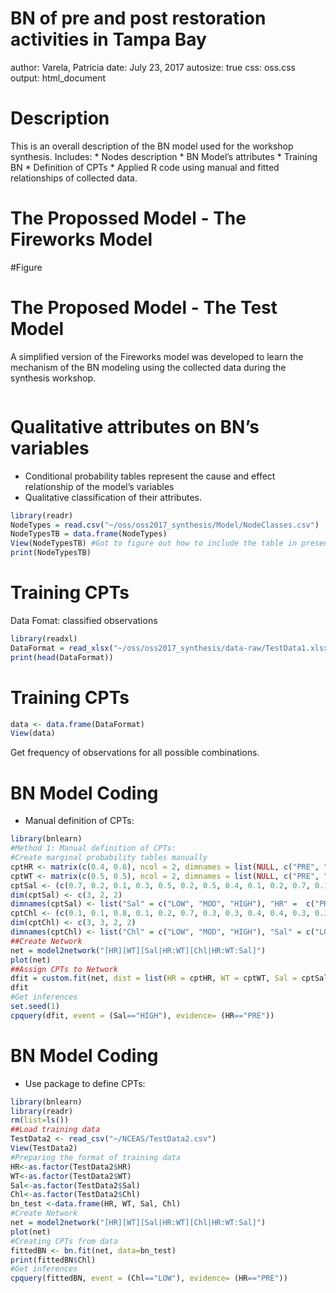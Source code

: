 BN of pre and post restoration activities in Tampa Bay
========================================================
author: Varela, Patricia
date: July 23, 2017
autosize: true
css: oss.css
output: html_document

Description
========================================================
This is an overall description of the BN model used for the workshop synthesis.
Includes: 
* Nodes description
* BN Model's attributes
* Training BN
* Definition of CPTs
* Applied R code using manual and fitted relationships of collected data.

The Propossed Model - The Fireworks Model
========================================================
#Figure



The Proposed Model - The Test Model
========================================================
A simplified version of the Fireworks model was developed to learn the mechanism of the BN modeling using the collected data during the synthesis workshop.

```r


```

Qualitative attributes on BN's variables
========================================================
* Conditional probability tables represent the cause and effect relationship of the model's variables 
* Qualitative classification of their attributes. 

```r
library(readr)
NodeTypes = read.csv("~/oss/oss2017_synthesis/Model/NodeClasses.csv")
NodeTypesTB = data.frame(NodeTypes)
View(NodeTypesTB) #Got to figure out how to include the table in presentation from the script
print(NodeTypesTB)

```



Training CPTs
========================================================
Data Fomat: classified observations

```r
library(readxl)
DataFormat = read_xlsx("~/oss/oss2017_synthesis/data-raw/TestData1.xlsx") 
print(head(DataFormat))


```


Training CPTs
========================================================

```r
data <- data.frame(DataFormat)
View(data)

```
Get frequency of observations for all possible combinations.

BN Model Coding
========================================================

* Manual definition of CPTs:

```r
library(bnlearn)
#Method 1: Manual definition of CPTs:
#Create marginal probability tables manually
cptHR <- matrix(c(0.4, 0.6), ncol = 2, dimnames = list(NULL, c("PRE", "POST")))
cptWT <- matrix(c(0.5, 0.5), ncol = 2, dimnames = list(NULL, c("PRE", "POST")))
cptSal <- (c(0.7, 0.2, 0.1, 0.3, 0.5, 0.2, 0.5, 0.4, 0.1, 0.2, 0.7, 0.1))
dim(cptSal) <- c(3, 2, 2)
dimnames(cptSal) <- list("Sal" = c("LOW", "MOD", "HIGH"), "HR" =  c("PRE", "POST"), "WT" = c("PRE", "POST"))
cptChl <- (c(0.1, 0.1, 0.8, 0.1, 0.2, 0.7, 0.3, 0.3, 0.4, 0.4, 0.3, 0.3, 0.2, 0.6, 0.2, 0.1, 0.2, 0.7, 0.3, 0.3, 0.4, 0.25, 0.45, 0.3, 0.2, 0.4, 0.4, 0.5, 0.3, 0.2, 0.3, 0.4, 0.3, 0.8, 0.15, 0.05))
dim(cptChl) <- c(3, 3, 2, 2)
dimnames(cptChl) <- list("Chl" = c("LOW", "MOD", "HIGH"), "Sal" = c("LOW", "MOD", "HIGH"), "HR" =  c("PRE", "POST"), "WT" = c("PRE", "POST"))
##Create Network
net = model2network("[HR][WT][Sal|HR:WT][Chl|HR:WT:Sal]")
plot(net)
##Assign CPTs to Network
dfit = custom.fit(net, dist = list(HR = cptHR, WT = cptWT, Sal = cptSal, Chl = cptChl))
dfit
#Get inferences
set.seed(1) 
cpquery(dfit, event = (Sal=="HIGH"), evidence= (HR=="PRE"))

```

BN Model Coding
========================================================

* Use package to define CPTs:

```r
library(bnlearn)
library(readr)
rm(list=ls())
##Load training data
TestData2 <- read_csv("~/NCEAS/TestData2.csv")
View(TestData2)
#Preparing the format of training data
HR<-as.factor(TestData2$HR)
WT<-as.factor(TestData2$WT)
Sal<-as.factor(TestData2$Sal)
Chl<-as.factor(TestData2$Chl)
bn_test <-data.frame(HR, WT, Sal, Chl)
#Create Network
net = model2network("[HR][WT][Sal|HR:WT][Chl|HR:WT:Sal]")
plot(net)
#Creating CPTs from data
fittedBN <- bn.fit(net, data=bn_test)
print(fittedBN$Chl)
#Get inferences
cpquery(fittedBN, event = (Chl=="LOW"), evidence= (HR=="PRE"))

```


